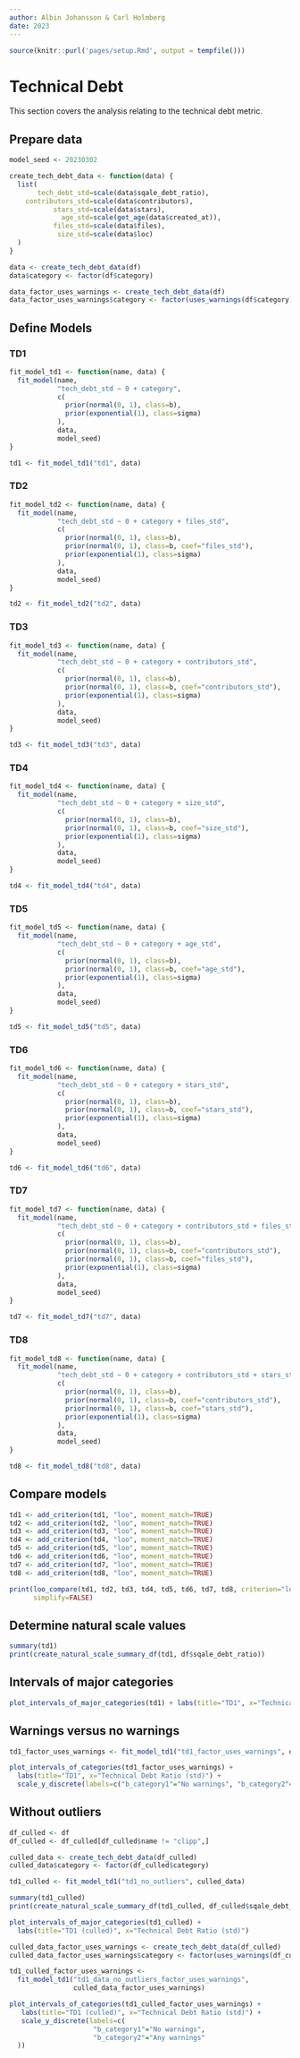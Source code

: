 ```yaml
---
author: Albin Johansson & Carl Holmberg
date: 2023
---
```


```r
source(knitr::purl('pages/setup.Rmd', output = tempfile()))
```

# Technical Debt

This section covers the analysis relating to the technical debt metric.

## Prepare data

```r
model_seed <- 20230302

create_tech_debt_data <- function(data) {
  list(
       tech_debt_std=scale(data$sqale_debt_ratio),
    contributors_std=scale(data$contributors),
           stars_std=scale(data$stars),
             age_std=scale(get_age(data$created_at)),
           files_std=scale(data$files),
            size_std=scale(data$loc)
  )
}

data <- create_tech_debt_data(df)
data$category <- factor(df$category)

data_factor_uses_warnings <- create_tech_debt_data(df)
data_factor_uses_warnings$category <- factor(uses_warnings(df$category))
```

## Define Models

### TD1

```r
fit_model_td1 <- function(name, data) {
  fit_model(name,
            "tech_debt_std ~ 0 + category",
            c(
              prior(normal(0, 1), class=b),
              prior(exponential(1), class=sigma)
            ),
            data,
            model_seed)
}

td1 <- fit_model_td1("td1", data)
```

### TD2

```r
fit_model_td2 <- function(name, data) {
  fit_model(name,
            "tech_debt_std ~ 0 + category + files_std",
            c(
              prior(normal(0, 1), class=b),
              prior(normal(0, 1), class=b, coef="files_std"),
              prior(exponential(1), class=sigma)
            ),
            data,
            model_seed)
}

td2 <- fit_model_td2("td2", data)
```

### TD3

```r
fit_model_td3 <- function(name, data) {
  fit_model(name,
            "tech_debt_std ~ 0 + category + contributors_std",
            c(
              prior(normal(0, 1), class=b),
              prior(normal(0, 1), class=b, coef="contributors_std"),
              prior(exponential(1), class=sigma)
            ),
            data,
            model_seed)
}

td3 <- fit_model_td3("td3", data)
```

### TD4

```r
fit_model_td4 <- function(name, data) {
  fit_model(name,
            "tech_debt_std ~ 0 + category + size_std",
            c(
              prior(normal(0, 1), class=b),
              prior(normal(0, 1), class=b, coef="size_std"),
              prior(exponential(1), class=sigma)
            ),
            data,
            model_seed)
}

td4 <- fit_model_td4("td4", data)
```

### TD5

```r
fit_model_td5 <- function(name, data) {
  fit_model(name,
            "tech_debt_std ~ 0 + category + age_std",
            c(
              prior(normal(0, 1), class=b),
              prior(normal(0, 1), class=b, coef="age_std"),
              prior(exponential(1), class=sigma)
            ),
            data,
            model_seed)
}

td5 <- fit_model_td5("td5", data)
```

### TD6

```r
fit_model_td6 <- function(name, data) {
  fit_model(name,
            "tech_debt_std ~ 0 + category + stars_std",
            c(
              prior(normal(0, 1), class=b),
              prior(normal(0, 1), class=b, coef="stars_std"),
              prior(exponential(1), class=sigma)
            ),
            data,
            model_seed)
}

td6 <- fit_model_td6("td6", data)
```

### TD7

```r
fit_model_td7 <- function(name, data) {
  fit_model(name,
            "tech_debt_std ~ 0 + category + contributors_std + files_std",
            c(
              prior(normal(0, 1), class=b),
              prior(normal(0, 1), class=b, coef="contributors_std"),
              prior(normal(0, 1), class=b, coef="files_std"),
              prior(exponential(1), class=sigma)
            ),
            data,
            model_seed)
}

td7 <- fit_model_td7("td7", data)
```

### TD8

```r
fit_model_td8 <- function(name, data) {
  fit_model(name,
            "tech_debt_std ~ 0 + category + contributors_std + stars_std",
            c(
              prior(normal(0, 1), class=b),
              prior(normal(0, 1), class=b, coef="contributors_std"),
              prior(normal(0, 1), class=b, coef="stars_std"),
              prior(exponential(1), class=sigma)
            ),
            data,
            model_seed)
}

td8 <- fit_model_td8("td8", data)
```

## Compare models

```r
td1 <- add_criterion(td1, "loo", moment_match=TRUE)
td2 <- add_criterion(td2, "loo", moment_match=TRUE)
td3 <- add_criterion(td3, "loo", moment_match=TRUE)
td4 <- add_criterion(td4, "loo", moment_match=TRUE)
td5 <- add_criterion(td5, "loo", moment_match=TRUE)
td6 <- add_criterion(td6, "loo", moment_match=TRUE)
td7 <- add_criterion(td7, "loo", moment_match=TRUE)
td8 <- add_criterion(td8, "loo", moment_match=TRUE)

print(loo_compare(td1, td2, td3, td4, td5, td6, td7, td8, criterion="loo"),
      simplify=FALSE)
```

## Determine natural scale values

```r
summary(td1)
print(create_natural_scale_summary_df(td1, df$sqale_debt_ratio))
```

## Intervals of major categories

```r
plot_intervals_of_major_categories(td1) + labs(title="TD1", x="Technical Debt Ratio (std)")
```

## Warnings versus no warnings

```r
td1_factor_uses_warnings <- fit_model_td1("td1_factor_uses_warnings", data_factor_uses_warnings)

plot_intervals_of_categories(td1_factor_uses_warnings) + 
  labs(title="TD1", x="Technical Debt Ratio (std)") +
  scale_y_discrete(labels=c("b_category1"="No warnings", "b_category2"="Any warnings"))
```

## Without outliers

```r
df_culled <- df
df_culled <- df_culled[df_culled$name != "clipp",]

culled_data <- create_tech_debt_data(df_culled)
culled_data$category <- factor(df_culled$category)

td1_culled <- fit_model_td1("td1_no_outliers", culled_data)

summary(td1_culled)
print(create_natural_scale_summary_df(td1_culled, df_culled$sqale_debt_ratio))

plot_intervals_of_major_categories(td1_culled) + 
  labs(title="TD1 (culled)", x="Technical Debt Ratio (std)")

culled_data_factor_uses_warnings <- create_tech_debt_data(df_culled)
culled_data_factor_uses_warnings$category <- factor(uses_warnings(df_culled$category))

td1_culled_factor_uses_warnings <-
  fit_model_td1("td1_data_no_outliers_factor_uses_warnings",
                culled_data_factor_uses_warnings)

plot_intervals_of_categories(td1_culled_factor_uses_warnings) +
   labs(title="TD1 (culled)", x="Technical Debt Ratio (std)") +
   scale_y_discrete(labels=c(
                     "b_category1"="No warnings",
                     "b_category2"="Any warnings"
  ))
```
